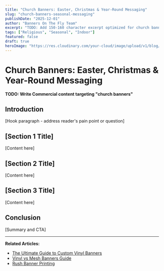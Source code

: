 ```yaml
---
title: "Church Banners: Easter, Christmas & Year-Round Messaging"
slug: "church-banners-seasonal-messaging"
publishDate: "2025-12-01"
author: "Banners On The Fly Team"
excerpt: "TODO: Add 150-160 character excerpt optimized for church banners"
tags: ["Religious", "Seasonal", "Indoor"]
featured: false
draft: true
heroImage: "https://res.cloudinary.com/your-cloud/image/upload/v1/blog/church-banners-seasonal-messaging.jpg"
---
```


# Church Banners: Easter, Christmas & Year-Round Messaging

**TODO: Write Commercial content targeting "church banners"**

## Introduction

[Hook paragraph - address reader's pain point or question]

## [Section 1 Title]

[Content here]

## [Section 2 Title]

[Content here]

## [Section 3 Title]

[Content here]

## Conclusion

[Summary and CTA]

---

**Related Articles:**
- [The Ultimate Guide to Custom Vinyl Banners](/blog/custom-vinyl-banners-ultimate-guide)
- [Vinyl vs Mesh Banners Guide](/blog/vinyl-vs-mesh-banners-guide)
- [Rush Banner Printing](/blog/24-hour-rush-banner-printing)
